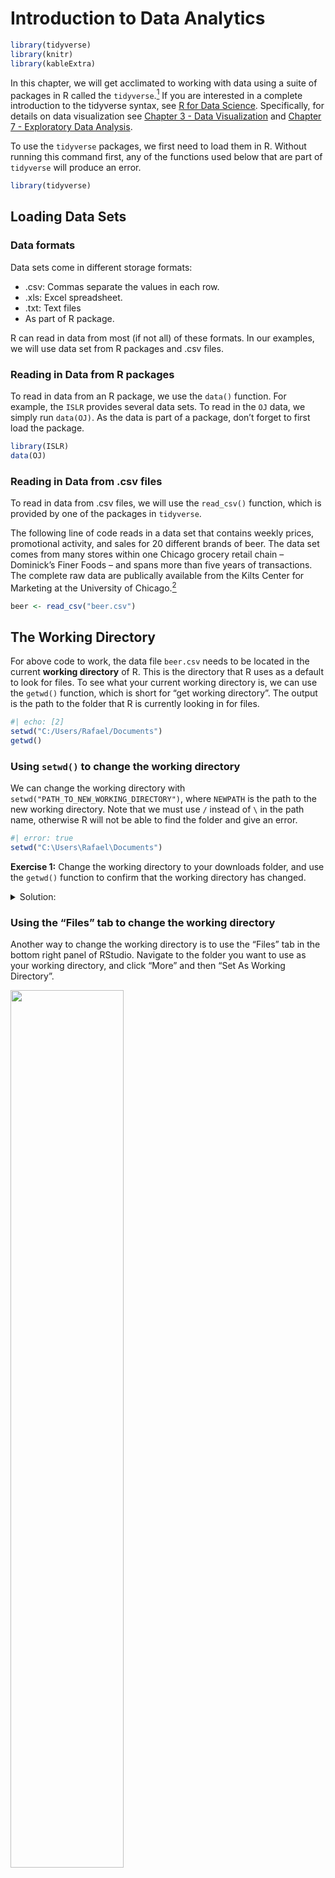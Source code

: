 # Introduction to Data Analytics

```r
library(tidyverse)
library(knitr)
library(kableExtra)
```


In this chapter, we will get acclimated to working with data using a suite of packages in R called the `tidyverse`.^[[https://www.tidyverse.org/](https://www.tidyverse.org/)] If you are interested in a complete introduction to the tidyverse syntax, see [R for Data Science](https://r4ds.had.co.nz). Specifically, for details on data visualization see [Chapter 3 - Data Visualization](https://r4ds.had.co.nz/data-visualisation.html) and [Chapter 7 - Exploratory Data Analysis](https://r4ds.had.co.nz/exploratory-data-analysis.html).

To use the `tidyverse` packages, we first need to load them in R. Without running this command first, any of the functions used below that are part of `tidyverse` will produce an error. 
```r
library(tidyverse)
```


## Loading Data Sets

### Data formats 

Data sets come in different storage formats: 

  - .csv: Commas separate the values in each row.
  - .xls: Excel spreadsheet.
  - .txt: Text files 
  - As part of R package. 

R can read in data from most (if not all) of these formats. In our examples, we will use data set from R packages and .csv files.

### Reading in Data from R packages 

To read in data from an R package, we use the `data()` function. For example, the `ISLR` provides several data sets. To read in the `OJ` data, we simply run `data(OJ)`. As the data is part of a package, don't forget to first load the package. 

```r
library(ISLR)
data(OJ)
```


### Reading in Data from .csv files

To read in data from .csv files, we will use the `read_csv()` function, which is provided by one of the packages in `tidyverse`.

The following line of code reads in a data set that contains weekly prices, promotional activity, and sales for 20 different brands of beer. The data set comes from many stores within one Chicago grocery retail chain -- Dominick's Finer Foods --  and spans more than five years of transactions. The complete raw data are publically available from the Kilts Center for Marketing at the University of Chicago.^[[https://www.chicagobooth.edu/research/kilts/datasets/dominicks](https://www.chicagobooth.edu/research/kilts/datasets/dominicks)]

```r
beer <- read_csv("beer.csv")
```


## The Working Directory 

For above code to work, the data file `beer.csv` needs to be located in the current **working directory** of R. This is the directory that R uses as a default to look for files. To see what your current working directory is, we can use the `getwd()` function, which is short for "get working directory". The output is the path to the folder that R is currently looking in for files.

```r
#| echo: [2]
setwd("C:/Users/Rafael/Documents")
getwd()
```

### Using `setwd()` to change the working directory
We can change the working directory with `setwd("PATH_TO_NEW_WORKING_DIRECTORY")`, where `NEWPATH` is the path to the new working directory. Note that we must use `/` instead of `\` in the path name, otherwise R will not be able to find the folder and give an error. 

```r
#| error: true 
setwd("C:\Users\Rafael\Documents")
```


**Exercise 1:** Change the working directory to your downloads folder, and use the `getwd()` function to confirm that the working directory has changed.

<details>
  <summary>Solution:</summary>
```r
setwd("C:/Users/Rafael/Downloads")
getwd()
```
</details>


### Using the "Files" tab to change the working directory
Another way to change the working directory is to use the "Files" tab in the bottom right panel of RStudio. Navigate to the folder you want to use as your working directory, and click "More" and then "Set As Working Directory".


![ ](set_working_directory.png){width=60%}

### Open a script to automatically set the working directory
Another way to set the working directory is to open a .R file with RStudio. RStudio will automatically set the working directory to the folder where the .R file is located. This makes it very convenient to keep all of your code and data files in the same folder.

To make use of this, you should create a new folder for every project (or assignment). You can do this directly in RStudio by going to the "File" tab, navigating to whereever you want the new folder to be, and then clicking "Create a new folder". This will open a window that allows you to create a new folder and name it. 

![ ](create_new_directory.png){width=60%}

Then, you can create a new .R file by going to the "File" tab, clicking "New File", and then "R Script". This will allow you to name and save a new script in the folder. Then, whenever you open this script with a new RStudio session, RStudio will automatically set the working directory to the folder where the script is located.

**IMPORTANT**: This only works if all instances of RStudio have been closed! If you have another RStudio session open, it will not automatically set the working directory.



![ ](create_empty_script.png){width=60%}


### Providing full file paths to read in data
Instead of changing the working directory, we can also specify the full file path to the `beer.csv` data we want to load. We can do this by running `read_csv("PATH/beer.csv")`, where we replace `PATH` with the path to the `beer.csv` file. Note again that we need to use `/` and not `\` in the file path. 

```.r
beer <- read_csv("C:/Users/Rafael/Documents/beer.csv")
```

## Inspecting Data 


We always want to view the data after importing to make sure all the values were read-in correctly. To inspect the first few lines of a data set, use the `head( )` command.

```r
head(beer,3)
```

```r
head(beer) %>% 
  kable() %>%
  kable_styling(font_size=10) %>%
  scroll_box(width = "100%")
```

We can see that our data set contains 11 different variables (i.e., columns). A brief summary of each variable is provided below. 

- `store`: unique store ID number 
- `upc`: Universal Product Code
- `week`: week ID number
- `move`: number of units sold
- `price`: retail price in US dollars
- `sale`: indicator of promotional activity
- `profit`: gross profit margin
- `brand`: brand name
- `packsize`: number of items in one package
- `itemsize`: size of items in one package
- `units`: units of items

## Summary Statistics


We can compute summary statistics in the tidyverse by combining the `summarise` operator with any one (or many!) of R's built-in statistics functions. A few of the most common are listed below.

```r
names = c("mean","median","variance","standard deviation","correlation")
functions = c("`mean( )`","`median( )`","`var( )`","`sd( )`","`cor( )`")
dt = data.frame(names,functions)
names(dt) = c("Statistic","R Function")
dt %>%
  kable() %>%
  kable_styling(full_width = FALSE)
```

For example, let's compute the average price across all products and weeks. For this, we're going to use the pipe operator `%>%`, which works by putting together a function from the left to right. Below, the dataset `beer` is put as an argument into the `summarise()` function. An alternative way of writing the same function would be `summarise(beer,mean(price))`.

```r
beer %>% 
  summarise(mean(price))
```

Now suppose we wanted to find the average price for only one brand of beer, say Budweiser. To do this, we can use the `filter( )` operator to select rows in the data that satisfy certain conditions. Here we want Budweiser beers so the condition is that `brand` is equal to `BUDWEISER BEER`, or `brand=="BUDWEISER BEER"`. Note that a double equals sign `==` is always used when writing logical statements to check equality. As above, we again use `%>%` to put the different commands together. 

```r
beer %>% 
  filter(brand=="BUDWEISER BEER") %>%
  summarise(mean(price))
```

To compute summary statistics for multiple brands, we can use the `group_by( )` operator. As the name suggests, this operator tells R to first group by a certain categorical variable, and to compute a summary for each level that the given variable takes on.

```r
beer %>% 
  group_by(brand) %>%
  summarise(mean(price))
```

We can also easily extend the code above to compute multiple summary statistics across groups.

```r
beer %>% 
  group_by(brand) %>%
  summarise(mean(price), mean(move))
```



## Graphical Summaries 


Data visualization is one of the strengths of the `tidyverse`. A fairly exhaustive list of graph types can be found at https://www.r-graph-gallery.com. For our purposes, we will start with a few of the most commonly used graphs.

```r
names = c("histogram","box plot","bar plot","line plot","scatter plot")
functions = c("`geom_histogram( )`","`geom_boxplot( )`","`geom_bar( )`","`geom_line( )`","`geom_point( )`")
dt = data.frame(names,functions)
names(dt) = c("Graph","Operator")
dt %>%
  kable() %>%
  kable_styling(full_width = FALSE)
```

Let's start be looking at the distribution of weekly prices across all products. 

```r
beer %>%
  ggplot(aes(x=price)) +
  geom_histogram() + 
  labs(title="Distribution of Weekly Prices")
```

This is an example of a **histogram**. The variable on the x-axis (price) is split into different bins, and the y-axis counts the number of observations that fall withiin each bin.

We can also inspect the distribution of a variable like prices using a **boxplot**.

```r
beer %>%
  ggplot(aes(y=price)) +
  geom_boxplot() + 
  labs(title="Distribution of Weekly Prices")
```

Notice that the focal variable of interest is now on the y-axis. The rectangular box shown in the middle of the plot indicates three key summary statistics: the bottom line is the 25th percentile, the middle line is the 50th percentile (or median), and the top line is the 75th percentile. The vertical line starting around 2.5 and ending around 7 indicates the full range of prices in the data. 

The figure above shows the distribution of prices across all prodcuts. However, we may want to explore whether the distribution of prices is *different across products*. This can be done by defining `x=brand` within the `ggplot( )` function.

```r
beer %>%
  ggplot(aes(x=brand, y=price)) +
  geom_boxplot() + 
  labs(title="Distribution of Weekly Prices")
```

We have succeeded in creating a box plot for each brand, but the brand labels are impossible to read! As easy fix is to rotate the x-axis labels, which can be controlled using the `theme()` operator. The `theme()` operator is generally what we use to change plot formatting, such as the size of the axis labels or the position of the title. 

```r
beer %>%
  ggplot(aes(x=brand, y=price)) +
  geom_boxplot() + 
  labs(title="Distribution of Weekly Prices") + 
  theme(axis.text.x = element_text(angle=90, hjust=1),
        plot.title = element_text(hjust=0.5))
```

Much better! 

Next, let's explore the variation of prices over time. We can make a time series plot (or line plot) to do this, where we specify `group=brand` so that R makes a separate line for each brand.

```r
beer %>%
  ggplot(aes(x=week, y=price, group=brand)) +
  geom_line() + 
  labs(title="Beer Prices over Time") +
  theme(plot.title = element_text(hjust=0.5))
```

This was a good attempt, but the plot is not especially useful! While we do notice that the prices are changing over time, we can't identify the products themselves so we don't know which products are changing more or less than others. 

We can fix this in a couple ways. The first thing we will try is to simply add color to the plot above, so that we can identify a product by the color of its line.

```r
beer %>%
  ggplot(aes(x=week, y=price, group=brand, color=brand)) +
  geom_line() + 
  labs(title="Beer Prices over Time") +
  theme(plot.title = element_text(hjust=0.5))
```

This is better, but it is still hard to identify products because of how much overlap there is in prices. So maybe the best thing to do is create a separate plot for each brand. This can be easily accomplished using `facet_wrap( )`. 

```r
beer %>%
  ggplot(aes(x=week,y=price,group=brand,color=brand)) +
  geom_line(show.legend=FALSE) + 
  labs(title="Beer Prices over Time") + 
  facet_wrap(brand ~ .) +
  theme(plot.title = element_text(hjust=0.5),
        strip.text.x = element_text(size=6))
```

Note that we added `show.legend=FALSE` to `geom_line( )` since we no longer need the color to identify products. We also added an option to `theme( )` to control the size of the text to ensure that the labels are all legible.

Finally, let's explore the relationship between *two variables* like price and demand.


```r
beer %>%
  ggplot(aes(x=price, y=move)) +
  geom_point() + 
  labs(title="Price vs. Demand") + 
  theme(plot.title = element_text(hjust=0.5))
```

This figure matches our intuition from economics, which is that as price increases, demand seems to fall. We can even imagine a line going through these points -- this line would be a demand curve!

As before, it would be interesting to know how the relationship between price and demand changes across products. Let's apply the same techniques above -- adding color and using separate plots -- to investigate.

```r
beer %>%
  ggplot(aes(x=price, y=move, color=brand)) +
  geom_point() + 
  labs(title="Price vs. Demand") + 
  theme(plot.title = element_text(hjust=0.5))
```

```r
beer %>%
  ggplot(aes(x=price, y=move, color=brand)) +
  geom_point(show.legend=FALSE) + 
  labs(title="Price vs. Demand") +
  facet_wrap(brand~.,scales="free") + 
  theme(plot.title = element_text(hjust=0.5),
        strip.text.x = element_text(size=6))

```

These last two plots indeed show that demand is negatively related to price (as price increases, demand falls) and that the magnitude of this relationship may change across products. 